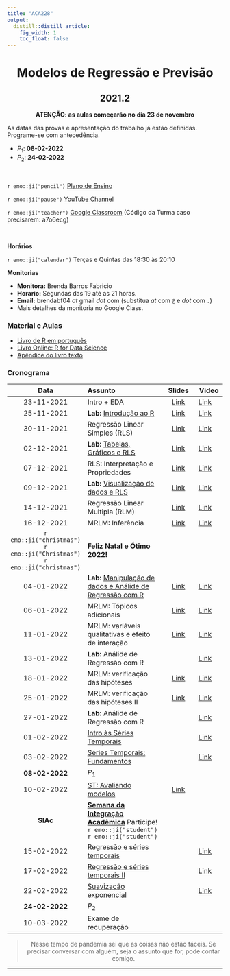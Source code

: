 ```yaml
---
title: "ACA228"
output:
  distill::distill_article: 
    fig_width: 1
    toc_float: false  
---
```


<center>

# Modelos de Regressão e Previsão

## 2021.2

**ATENÇÃO: as aulas começarão no dia 23 de novembro**

</center>



As datas das provas e apresentação do trabalho já estão definidas. Programe-se com antecedência. 

- $P_1$: **08-02-2022**
- $P_2$: **24-02-2022**  



</br>

`r emo::ji("pencil")` [Plano de Ensino](2021-2/Plano_ACA228_2021-2.pdf) 

`r emo::ji("pause")` [YouTube Channel](https://www.youtube.com/playlist?list=PLrqJCLOY0EkB-e9LLuROY5FQBD3wCzDNi) 

`r emo::ji("teacher")` [Google Classroom](https://classroom.google.com/c/NDI5NTM4Njk3Mzk2?cjc=a7o6ecg)  (Código da Turma caso precisarem: a7o6ecg)

</br>

**Horários**    

`r emo::ji("calendar")` Terças e Quintas das 18:30 às 20:10 


**Monitorias**

- **Monitora:** Brenda Barros Fabricio
- **Horario:** Segundas das 19 até as 21 horas.
- **Email:** brendabf04 _at_ gmail _dot_ com (substitua _at_ com `@` e _dot_ com `.`)
- Mais detalhes da monitoria no Google Class.


### **Material e Aulas**

- [Livro de R em português](http://leg.ufpr.br/Rpira/Rpira.pdf) 
- [Livro Online: R for Data Science](https://r4ds.had.co.nz) 
- [Apêndice do livro texto](MRP/Apendice_Livro.pdf) 


### **Cronograma**


| Data  | Assunto                | Slides      | Video |
|:-----:|:-----------------------|:----------:|--------|
| 23-11-2021     | Intro + EDA  | [Link](https://ctruciosm.github.io/ACA-228/ACA228_01) | [Link](https://youtu.be/YhIrYoy7HO4) | 
| 25-11-2021     | **Lab:** [Introdução ao R](https://ctruciosm.github.io/ACA-228/LabR_01)  | [Link](2021-2/LabR_01.pdf)  | [Link](https://youtu.be/gYr33m1Mlbw) | 
| 30-11-2021     | Regressão Linear Simples (RLS)   | [Link](2021-2/ACA228_03.pdf)  | [Link](https://youtu.be/tbNeMK5VOiU)  | 
| 02-12-2021     | **Lab:** [Tabelas, Gráficos e RLS](https://ctruciosm.github.io/ACA-228/LabR_02) | [Link](2021-2/LabR_02.pdf)  | [Link](https://youtu.be/55bn6vLcxUk)  | 
| 07-12-2021     | RLS: Interpretação e Propriedades  | [Link](2021-2/ACA228_05.pdf) | [Link](https://www.youtube.com/watch?v=hoXfen8FBaI&list=PLrqJCLOY0EkD6oErQRlAN6gkviRjvyVTj&index=5)  | 
| 09-12-2021     | **Lab:** [Visualização de dados e RLS](https://ctruciosm.github.io/ACA-228/LabR_03) | [Link](2021-2/LabR_03.pdf)  | [Link](https://youtu.be/Smz5fP06A-k) | 
| 14-12-2021     | Regressão Linear Multipla (RLM)  | [Link](2021-2/ACA228_07.pdf) | [Link](https://www.youtube.com/watch?v=p_lwwEX2wF8&list=PLrqJCLOY0EkC9fccnL-a2c0hF5sarIVwm&index=7)  | 
| 16-12-2021     | MRLM: Inferência  | [Link](2021-2/ACA228_08.pdf) | [Link](https://youtu.be/6jUdkL1EcN4)  | 
| `r emo::ji("christmas")` `r emo::ji("Christmas")` `r emo::ji("christmas")`   |    **Feliz Natal e Ótimo 2022!**     |  |  | 
| 04-01-2022     | **Lab:** [Manipulação de dados e Análide de Regressão com R](https://ctruciosm.github.io/ACA-228/LabR_04)  | [Link](2021-2/LabR_04.pdf)  | [Link](https://youtu.be/HoYS35tJlEs) |
| 06-01-2022     | MRLM: Tópicos adicionais   | [Link](2021-2/ACA228_10.pdf) | [Link](https://youtu.be/trgnj_M5ZCQ) | 
| 11-01-2022     | MRLM: variáveis qualitativas e efeito de interação | [Link](2021-2/ACA228_11.pdf) | [Link](https://www.youtube.com/watch?v=7T135j3foPM&list=PLrqJCLOY0EkD6oErQRlAN6gkviRjvyVTj&index=10)  | 
| 13-01-2022     | **Lab:** Análide de Regressão com R  |  | [Link](https://youtu.be/9F13w3LO_VI) | 
| 18-01-2022     | MRLM: verificação das hipóteses  | [Link](2021-2/ACA228_13.pdf) | [Link](https://www.youtube.com/watch?v=YfmrhVDZrko&list=PLrqJCLOY0EkD6oErQRlAN6gkviRjvyVTj&index=12) | 
| 25-01-2022     | MRLM: verificação das hipóteses II  | [Link](2021-2/ACA228_14.pdf) | [Link](https://www.youtube.com/watch?v=a2gh_DRyxGU&list=PLrqJCLOY0EkD6oErQRlAN6gkviRjvyVTj&index=13) | 
| 27-01-2022     | **Lab:** Análide de Regressão com R  |  | [Link](https://www.youtube.com/watch?v=NydVTtabjjs&list=PLrqJCLOY0EkD6oErQRlAN6gkviRjvyVTj&index=15&t=2s) | 
| 01-02-2022     | [Intro às Séries Temporais](https://ctruciosm.github.io/ACA-228/ACA228_ST_01) |  | [Link](https://www.youtube.com/watch?v=0tDvFLhCqPs&list=PLrqJCLOY0EkD6oErQRlAN6gkviRjvyVTj&index=16&t=3031s)  | 
| 03-02-2022     | [Séries Temporais: Fundamentos](https://ctruciosm.github.io/ACA-228/ACA228_ST_02) |  | [Link](https://youtu.be/LjjorLeg1QE)  | 
| **08-02-2022**     | $P_1$   |  |  | 
| 10-02-2022     | [ST: Avaliando modelos](https://ctruciosm.github.io/ACA-228/ACA228_ST_03)  | [Link](https://youtu.be/B1ApoLxjoK0) |   | 
| **SIAc**     | [**Semana da Integração Acadêmica**](https://siac.ufrj.br) Participe! `r emo::ji("student")`  `r emo::ji("student")` |   |  | 
| 15-02-2022     | [Regressão e séries temporais](https://ctruciosm.github.io/ACA-228/ACA228_ST_04) |  |[Link](https://www.youtube.com/watch?v=Cs8iqxccdqI&list=PLrqJCLOY0EkD6oErQRlAN6gkviRjvyVTj&index=19) | 
| 17-02-2022     | [Regressão e séries temporais II](https://ctruciosm.github.io/ACA-228/ACA228_ST_05) |  | [Link](https://www.youtube.com/watch?v=xiviIGjNp-8&list=PLrqJCLOY0EkD6oErQRlAN6gkviRjvyVTj&index=20)  | 
| 22-02-2022     | [Suavização exponencial](https://ctruciosm.github.io/ACA-228/ACA228_ST_06) |    | [Link](https://www.youtube.com/watch?v=iCTl2CL381c&list=PLrqJCLOY0EkD6oErQRlAN6gkviRjvyVTj&index=21) | 
| **24-02-2022**     | $P_2$ |  |   | 
| 10-03-2022    | Exame de recuperação|  |   | 


<center>

> Nesse tempo de pandemia sei que as coisas não estão fáceis. Se precisar conversar com alguém, seja o assunto que for,  pode contar comigo. 

</center>



---- 